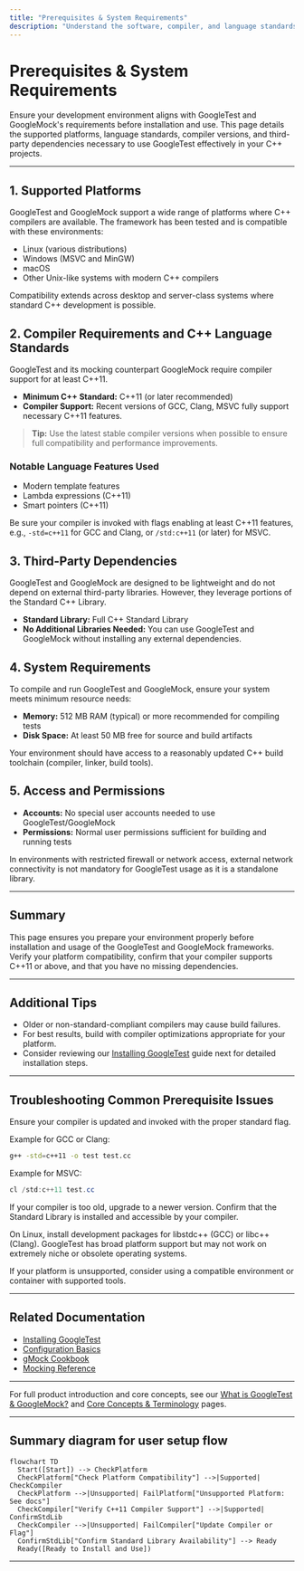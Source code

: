 ```yaml
---
title: "Prerequisites & System Requirements"
description: "Understand the software, compiler, and language standards required to use GoogleTest effectively. Learn supported platforms, C++ standards, and any third-party dependencies to ensure compatibility before installing."
---
```


# Prerequisites & System Requirements

Ensure your development environment aligns with GoogleTest and GoogleMock's requirements before installation and use. This page details the supported platforms, language standards, compiler versions, and third-party dependencies necessary to use GoogleTest effectively in your C++ projects.

---

## 1. Supported Platforms
GoogleTest and GoogleMock support a wide range of platforms where C++ compilers are available. The framework has been tested and is compatible with these environments:

- Linux (various distributions)
- Windows (MSVC and MinGW)
- macOS
- Other Unix-like systems with modern C++ compilers

Compatibility extends across desktop and server-class systems where standard C++ development is possible.

## 2. Compiler Requirements and C++ Language Standards

GoogleTest and its mocking counterpart GoogleMock require compiler support for at least C++11.

- **Minimum C++ Standard:** C++11 (or later recommended)
- **Compiler Support:** Recent versions of GCC, Clang, MSVC fully support necessary C++11 features.

> **Tip:** Use the latest stable compiler versions when possible to ensure full compatibility and performance improvements.

### Notable Language Features Used
- Modern template features
- Lambda expressions (C++11)
- Smart pointers (C++11)

Be sure your compiler is invoked with flags enabling at least C++11 features, e.g., `-std=c++11` for GCC and Clang, or `/std:c++11` (or later) for MSVC.

## 3. Third-Party Dependencies

GoogleTest and GoogleMock are designed to be lightweight and do not depend on external third-party libraries. However, they leverage portions of the Standard C++ Library.

- **Standard Library:** Full C++ Standard Library
- **No Additional Libraries Needed:** You can use GoogleTest and GoogleMock without installing any external dependencies.

## 4. System Requirements

To compile and run GoogleTest and GoogleMock, ensure your system meets minimum resource needs:

- **Memory:** 512 MB RAM (typical) or more recommended for compiling tests
- **Disk Space:** At least 50 MB free for source and build artifacts

Your environment should have access to a reasonably updated C++ build toolchain (compiler, linker, build tools).

## 5. Access and Permissions

- **Accounts:** No special user accounts needed to use GoogleTest/GoogleMock
- **Permissions:** Normal user permissions sufficient for building and running tests

In environments with restricted firewall or network access, external network connectivity is not mandatory for GoogleTest usage as it is a standalone library.

---

## Summary

This page ensures you prepare your environment properly before installation and usage of the GoogleTest and GoogleMock frameworks. Verify your platform compatibility, confirm that your compiler supports C++11 or above, and that you have no missing dependencies.

---

## Additional Tips

- Older or non-standard-compliant compilers may cause build failures.
- For best results, build with compiler optimizations appropriate for your platform.
- Consider reviewing our [Installing GoogleTest](../setup-prerequisites-installation/installing-googletest.md) guide next for detailed installation steps.

---

## Troubleshooting Common Prerequisite Issues

<AccordionGroup title="Common Prerequisite Issues">
<Accordion title="Compiler Does Not Support C++11 or Later">
Ensure your compiler is updated and invoked with the proper standard flag.

Example for GCC or Clang:

```bash
g++ -std=c++11 -o test test.cc
```

Example for MSVC:

```powershell
cl /std:c++11 test.cc
```

If your compiler is too old, upgrade to a newer version.
</Accordion>
<Accordion title="Missing Standard Library Support">
Confirm that the Standard Library is installed and accessible by your compiler.

On Linux, install development packages for libstdc++ (GCC) or libc++ (Clang).
</Accordion>
<Accordion title="Unsupported Platform">
GoogleTest has broad platform support but may not work on extremely niche or obsolete operating systems.

If your platform is unsupported, consider using a compatible environment or container with supported tools.
</Accordion>
</AccordionGroup>

---

## Related Documentation

- [Installing GoogleTest](../setup-prerequisites-installation/installing-googletest.md)
- [Configuration Basics](../setup-prerequisites-installation/configuration-basics.md)
- [gMock Cookbook](https://google.github.io/googletest/gmock_cook_book.html)
- [Mocking Reference](../reference/mocking.md)

---

For full product introduction and core concepts, see our [What is GoogleTest & GoogleMock?](../../../overview/product-intro/what-is-googletest.md) and [Core Concepts & Terminology](../../../overview/product-intro/core-concepts-terminology.md) pages.


---

## Summary diagram for user setup flow

```mermaid
flowchart TD
  Start([Start]) --> CheckPlatform
  CheckPlatform["Check Platform Compatibility"] -->|Supported| CheckCompiler
  CheckPlatform -->|Unsupported| FailPlatform["Unsupported Platform: See docs"]
  CheckCompiler["Verify C++11 Compiler Support"] -->|Supported| ConfirmStdLib
  CheckCompiler -->|Unsupported| FailCompiler["Update Compiler or Flag"]
  ConfirmStdLib["Confirm Standard Library Availability"] --> Ready
  Ready([Ready to Install and Use])
```

---